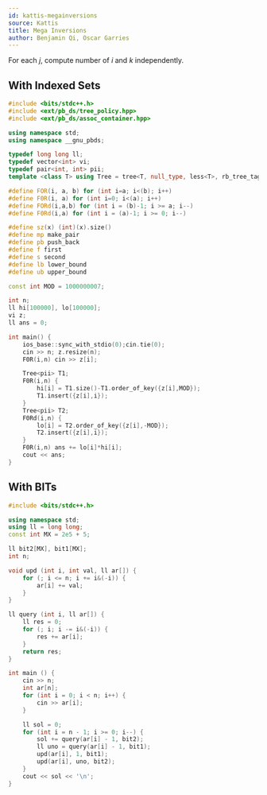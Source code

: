 ```yaml
---
id: kattis-megainversions
source: Kattis
title: Mega Inversions
author: Benjamin Qi, Oscar Garries
---
```


For each $j$, compute number of $i$ and $k$ independently.

## With Indexed Sets

```cpp
#include <bits/stdc++.h>
#include <ext/pb_ds/tree_policy.hpp>
#include <ext/pb_ds/assoc_container.hpp>

using namespace std;
using namespace __gnu_pbds;

typedef long long ll;
typedef vector<int> vi;
typedef pair<int, int> pii;
template <class T> using Tree = tree<T, null_type, less<T>, rb_tree_tag,tree_order_statistics_node_update>;

#define FOR(i, a, b) for (int i=a; i<(b); i++)
#define F0R(i, a) for (int i=0; i<(a); i++)
#define FORd(i,a,b) for (int i = (b)-1; i >= a; i--)
#define F0Rd(i,a) for (int i = (a)-1; i >= 0; i--)

#define sz(x) (int)(x).size()
#define mp make_pair
#define pb push_back
#define f first
#define s second
#define lb lower_bound
#define ub upper_bound

const int MOD = 1000000007;

int n;
ll hi[100000], lo[100000];
vi z;
ll ans = 0;

int main() {
	ios_base::sync_with_stdio(0);cin.tie(0);
	cin >> n; z.resize(n);
	F0R(i,n) cin >> z[i];

	Tree<pii> T1;
	F0R(i,n) {
		hi[i] = T1.size()-T1.order_of_key({z[i],MOD});
		T1.insert({z[i],i});
	}
	Tree<pii> T2;
	F0Rd(i,n) {
		lo[i] = T2.order_of_key({z[i],-MOD});
		T2.insert({z[i],i});
	}
	F0R(i,n) ans += lo[i]*hi[i];
	cout << ans;
}
```

## With BITs

```cpp
#include <bits/stdc++.h>

using namespace std;
using ll = long long;
const int MX = 2e5 + 5;

ll bit2[MX], bit1[MX];
int n;

void upd (int i, int val, ll ar[]) {
	for (; i <= n; i += i&(-i)) {
		ar[i] += val;
	}
}

ll query (int i, ll ar[]) {
	ll res = 0;
	for (; i; i -= i&(-i)) {
		res += ar[i];
	}
	return res;
}

int main () {
	cin >> n;
	int ar[n];
	for (int i = 0; i < n; i++) {
		cin >> ar[i];
	}

	ll sol = 0;
	for (int i = n - 1; i >= 0; i--) {
		sol += query(ar[i] - 1, bit2);
		ll uno = query(ar[i] - 1, bit1);
		upd(ar[i], 1, bit1);
		upd(ar[i], uno, bit2);
	}
	cout << sol << '\n';
}
```
